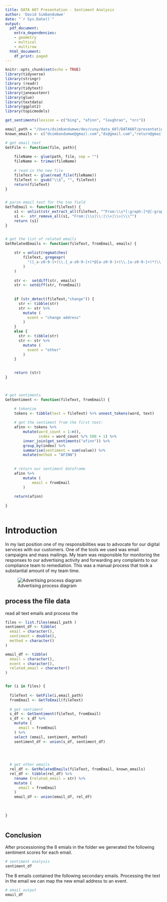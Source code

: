 ```yaml
---
title: DATA 607 Presentation - Sentiment Analysis
author: 'David Simbandumwe'
date: "`r Sys.Date()`"
output:
  pdf_document:
    extra_dependencies:
    - geometry
    - multicol
    - multirow
  html_document:
    df_print: paged
---
```



```r
knitr::opts_chunk$set(echo = TRUE)
library(tidyverse)
library(stringr)
library (readr)
library(tidytext)
library(janeaustenr)
library(glue)
library(textdata)
library(ggplot2)
library(topicmodels)

get_sentiments(lexicon = c("bing", "afinn", "loughran", "nrc"))

```




```r

email_path = "/Users/dsimbandumwe/dev/cuny/data_607/DATA607/presentation/email/"
known_emails <- c("dsimbandumwe@gmail.com","ds@gmail.com","return@gmail.com","marketing@mm.com")

```





```r

# get email text    
GetFile <- function(file, path){
    
    fileName <- glue(path, file, sep = "")
    fileName <- trimws(fileName)
    
    # read in the new file
    fileText <- glue(read_file(fileName))
    fileText <- gsub("\\$", "", fileText) 
    return(fileText)
}


# parse email text for the too field
GetToEmail <- function(fileText) {
    s1 <- unlist(str_extract_all(fileText, "^From:\\s*[:graph:]*@[:graph:]*"))
    s1 <-  str_remove_all(s1, "From:|\\s|\\:|\\<|\\>|\\\"")
    return (s1)
}


# get the list of related emails
GetRelatedEmails <- function(fileText, fromEmail, emails) {
    
    str = unlist(regmatches(
        fileText, gregexpr(
          "([_a-z0-9-]+(\\.[_a-z0-9-]+)*@[a-z0-9-]+(\\.[a-z0-9-]+)*(\\.[a-z]{2,4}))", fileText)
        )
    )
    
    str <-  setdiff(str, emails)
    str <- setdiff(str, fromEmail)
    
    
    if (str_detect(fileText,"change")) {
      str <- tibble(str)
      str <- str %>% 
        mutate (
          event = "change address"
        )
    }
    else {
      str <- tibble(str)
      str <- str %>% 
        mutate (
          event = "other"
        )
    }

    
    return (str)
}



# get sentiments
GetSentiment <- function(fileText, fromEmail) {

    # tokenize
    tokens <- tibble(text = fileText) %>% unnest_tokens(word, text)
    
    # get the sentiment from the first text: 
    afinn <- tokens %>%
        mutate(word_count = 1:n(),
               index = word_count %/% 500 + 1) %>% 
        inner_join(get_sentiments("afinn")) %>%
        group_by(index) %>%
        summarise(sentiment = sum(value)) %>%
        mutate(method = "AFINN")
    
    
    # return our sentiment dataframe
    afinn %>% 
        mutate (
            email = fromEmail
        )
    
    return(afinn)
    
}
    


```



# Introduction
In my last position one of my responsibilities was to advocate for our digital services with our customers. One of the tools we used was email campaigns and mass mailings. My team was responsible for monitoring the responses to our advertising activity and forwarding any complaints to our compliance team to remediation. This was a manual process that took a substantial amount of my team time.



![Advertising process diagram](./process.png)





## process the file data
read all text emails and process the 

```r

files <- list.files(email_path )
sentiment_df <- tibble(
  email = character(),
  sentiment = double(),
  method = character()
)

email_df <- tibble(
  email = character(),
  event = character(),
  related_email = character()
)


for (i in files) {
  
  fileText <- GetFile(i,email_path)
  fromEmail <- GetToEmail(fileText)
  
  # get sentiment
  s_df <- GetSentiment(fileText, fromEmail)
  s_df <- s_df %>% 
    mutate (
      email = fromEmail
    ) %>% 
    select (email, sentiment, method)
    sentiment_df <- union(s_df, sentiment_df)
    
  

  
  # get other emails
  rel_df <- GetRelatedEmails(fileText, fromEmail, known_emails) 
  rel_df <- tibble(rel_df) %>% 
    rename (related_email = str) %>%
    mutate (
      email = fromEmail
    )
    email_df <- union(email_df, rel_df)
  
    
    
}



```



## Conclusion

After processioning the 8 emials in the folder we generated the following sentiment scores for each email.
```r
# sentiment analysis
sentiment_df

```



The 8 emails contained the following secondary emails. Processing the text in the email we can map the new email address to an event.
```r
# email output
email_df


```



